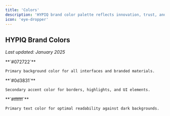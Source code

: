 ```yaml
---
title: 'Colors'
description: 'HYPIQ brand color palette reflects innovation, trust, and growth in the financial technology space.'
icon: 'eye-dropper'
---
```


## HYPIQ Brand Colors

*Last updated: January 2025*

<CardGroup cols={3}>
  <Card title="Background Color" icon="square">
    **`#072722`**
    
    Primary background color for all interfaces and branded materials.
  </Card>
  
  <Card title="Accent Color" icon="droplet">
    **`#0d3831`**
    
    Secondary accent color for borders, highlights, and UI elements.
  </Card>
  
  <Card title="Text Color" icon="text">
    **`#ffffff`**
    
    Primary text color for optimal readability against dark backgrounds.
  </Card>
</CardGroup>